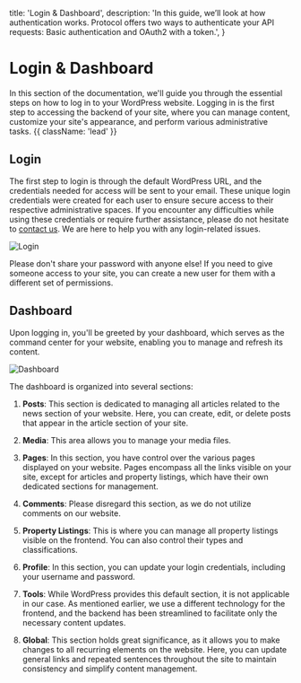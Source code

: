 
  title: 'Login & Dashboard',
  description:
    'In this guide, we’ll look at how authentication works. Protocol offers two ways to authenticate your API requests: Basic authentication and OAuth2 with a token.',
}

# Login & Dashboard

In this section of the documentation, we'll guide you through the essential steps on how to log in to your WordPress website. Logging in is the first step to accessing the backend of your site, where you can manage content, customize your site's appearance, and perform various administrative tasks. {{ className: 'lead' }}

## Login 

The first step to login is through the default WordPress URL, and the credentials needed for access will be sent to your email. These unique login credentials were created for each user to ensure secure access to their respective administrative spaces. If you encounter any difficulties while using these credentials or require further assistance, please do not hesitate to <a href="https://synergie-media.com/contact/" target="_blank">contact us</a>. We are here to help you with any login-related issues.

![Login](/screenshots/login.png)

Please don't share your password with anyone else! If you need to give someone access to your site, you can create a new user for them with a different set of permissions.

## Dashboard

Upon logging in, you'll be greeted by your dashboard, which serves as the command center for your website, enabling you to manage and refresh its content. 

![Dashboard](/screenshots/dashboard.png)


The dashboard is organized into several sections:

1. **Posts**: This section is dedicated to managing all articles related to the news section of your website. Here, you can create, edit, or delete posts that appear in the article section of your site.
2. **Media**: This area allows you to manage your media files.

3. **Pages**: In this section, you have control over the various pages displayed on your website. Pages encompass all the links visible on your site, except for articles and property listings, which have their own dedicated sections for management.

4. **Comments**: Please disregard this section, as we do not utilize comments on our website.

5. **Property Listings**: This is where you can manage all property listings visible on the frontend. You can also control their types and classifications.

6. **Profile**: In this section, you can update your login credentials, including your username and password.

7. **Tools**: While WordPress provides this default section, it is not applicable in our case. As mentioned earlier, we use a different technology for the frontend, and the backend has been streamlined to facilitate only the necessary content updates.

8. **Global**: This section holds great significance, as it allows you to make changes to all recurring elements on the website. Here, you can update general links and repeated sentences throughout the site to maintain consistency and simplify content management.
